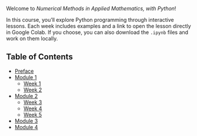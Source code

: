 Welcome to *Numerical Methods in Applied Mathematics, with Python*!

In this course, you'll explore Python programming through interactive lessons. 
Each week includes examples and a link to open the lesson directly in Google Colab. If you choose, you can also download the `.ipynb` files and work on them locally.

## Table of Contents
- [Preface](preface.qmd)
- [Module 1](module_one.ipynb)
  - [Week 1](week1.ipynb)
  - [Week 2](week2.ipynb)
- [Module 2](module_two.ipynb)
  - [Week 3](week3.ipynb)
  - [Week 4](week4.ipynb)
  - [Week 5](week5.ipynb)
- [Module 3](module_three.ipynb)
- [Module 4](module_four.ipynb)
